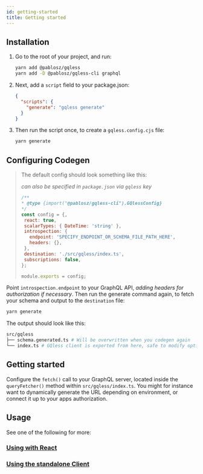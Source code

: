 ```yaml
---
id: getting-started
title: Getting started
---
```


## Installation

1. Go to the root of your project, and run:
   ```bash yarn2npm
   yarn add @pablosz/gqless
   yarn add -D @pablosz/gqless-cli graphql
   ```
2. Next, add a `script` field to your package.json:
   ```json
   {
     "scripts": {
       "generate": "gqless generate"
     }
   }
   ```
3. Then run the script once, to create a `gqless.config.cjs` file:
   ```bash yarn2npm
   yarn generate
   ```

## Configuring Codegen

> The default config should look something like this:
>
> _can also be specified in `package.json` via `gqless` key_
>
> ```js
> /**
> * @type {import("@pablosz/gqless-cli").GQlessConfig}
> */
> const config = {,
>  react: true,
>  scalarTypes: { DateTime: 'string' },
>  introspection: {
>    endpoint: 'SPECIFY_ENDPOINT_OR_SCHEMA_FILE_PATH_HERE',
>    headers: {},
>  },
>  destination: './src/gqless/index.ts',
>  subscriptions: false,
> };
>
> module.exports = config;
> ```

Point `introspection.endpoint` to your GraphQL API, _adding headers for authorization if necessary_. Then run the generate command again, to fetch your schema and output to the `destination` file:

```bash yarn2npm
yarn generate
```

The output should look like this:

```bash
src/gqless
├── schema.generated.ts # Will be overwritten when you codegen again
└── index.ts # GQless client is exported from here, safe to modify options
```

## Getting started

Configure the `fetch()` call to your GraphQL server, located inside the `queryFetcher()` method within `src/gqless/index.ts`. You might for instance want to dynamically generate the URL depending on environment, or connect it up to your apps authorization.

## Usage

See one of the following for more:

### [Using with React](/react/fetching-data)

### [Using the standalone Client](/client/fetching-data)
